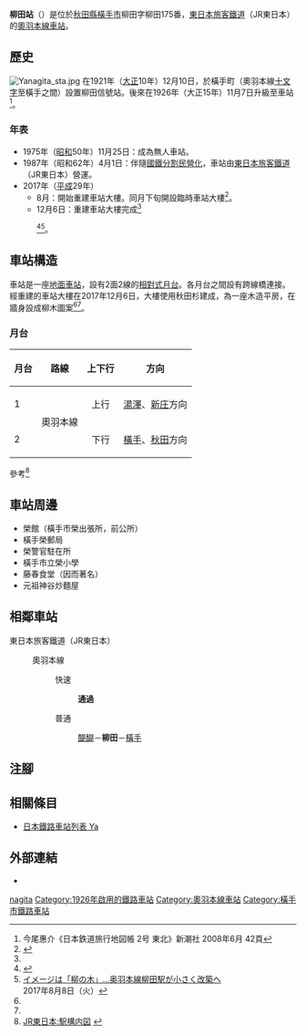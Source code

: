 {{NoteTA
|T=zh-hans:柳田站;zh-hk:柳田站;zh-tw:柳田車站;
|1=zh-hans:柳田站;zh-hk:柳田站;zh-tw:柳田車站;
}}
{{Otheruseslist|秋田縣橫手市奧羽本線的車站|青森縣西津輕郡深浦町五能線的車站|陸奧柳田站|下津井電鐵線曾經存在的車站|柳田站 (岡山縣) }}
{{Infobox station
|公司色 = green
|站名 = 柳田站
|圖片 = Yanagita Station 20190503a.jpg
|圖片說明 = 車站大樓（2019年5月）
|日文原名 = 柳田
|平假名 = やなぎた
|羅馬拼音 = Yanagita
|副站名 = 
|電報略號 = ヤナ
|所在地 = {{JPN}}[[秋田縣|秋田縣]][[橫手市|橫手市]]柳田字柳田175番
|座標 = {{coord|39|16|35|N|140|33|14.2|E|type:railwaystation_region:JP-24|display=inline,title}}
|車站構造 = [[地面車站|地面車站]]
|月台配置 = 2面2線
|啟用年月日 = 1926年（[[大正|大正]]15年）11月7日
|廢站年月日 = 
|乘客人數 = 
|上下車人次 = 
|統計年度 = 
|轉車 = 
|全寬備註 = [[無人車站|無人車站]]
|adjacent = {{Adjacent stations|system=東日本旅客鐵道|line=奧羽本線|left=醍醐|right=橫手|note-left=3.2km|note-mid=距離[[福島站_(福島縣)|福島]]224.4km|note-right=3.9km}}
}}
'''柳田站'''（{{jpn|j=柳田駅|hg=やなぎたえき|rm=Yanagita eki|f=y}}）是位於[[秋田縣|秋田縣]][[橫手市|橫手市]]柳田字柳田175番，[[東日本旅客鐵道|東日本旅客鐵道]]（JR東日本）的[[奧羽本線|奧羽本線]][[鐵路車站|車站]]。

== 歷史 ==
[[File:Yanagita_sta.jpg|thumb]]
在1921年（[[大正|大正]]10年）12月10日，於{{Translink|ja|平鹿郡}}橫手町（奧羽本線[[十文字站|十文字]]至橫手之間）設置柳田信號站。後來在1926年（大正15年）11月7日升級至車站<ref>今尾惠介《日本鉄道旅行地図帳 2号 東北》新潮社 2008年6月 42頁</ref>。

=== 年表 ===
* 1975年（[[昭和|昭和]]50年）11月25日：成為無人車站。
* 1987年（昭和62年）4月1日：伴隨[[國鐵分割民營化|國鐵分割民營化]]，車站由[[東日本旅客鐵道|東日本旅客鐵道]]（JR東日本）營運。
* 2017年（[[平成|平成]]29年）
** 8月：開始重建車站大樓。同月下旬開設臨時車站大樓<ref>{{Cite press release|url=https://www.jreast.co.jp/akita/press/pdf/20170807-2.pdf|title=奥羽本線柳田駅舎を改築します|format=PDF|publisher=東日本旅客鉄道秋田支社|date=2017-08-07|accessdate=2020-05-17|archiveurl=https://web.archive.org/web/20200517132725/https://www.jreast.co.jp/akita/press/pdf/20170807-2.pdf|archivedate=2020-05-17|language=ja}}</ref>。
** 12月6日：重建車站大樓完成<ref name="press/20171122-2">{{Cite press release|url=https://www.jreast.co.jp/akita/press/pdf/20171122-2.pdf|title=奥羽本線 柳田駅が新しくなります|format=PDF|publisher=東日本旅客鉄道秋田支社|date=2017-11-22|accessdate=2020-05-17|archiveurl=https://web.archive.org/web/20200517132733/https://www.jreast.co.jp/akita/press/pdf/20171122-2.pdf|archivedate=2020-05-17|language=ja}}</ref><ref name="交通20171201">{{Cite news|title=奥羽線 2駅の新駅舎 使用開始|newspaper={{Translink|ja|交通新聞}}|publisher=交通新聞社|date=2017-12-01|page=|language=ja1}}</ref><ref>[https://s.response.jp/article/2017/08/08/298434.html イメージは「柳の木」…奥羽本線柳田駅が小さく改築へ] {{Wayback|url=https://s.response.jp/article/2017/08/08/298434.html |date=20201116191916 }}{{ja icon}}2017年8月8日（火）</ref>。

== 車站構造 ==
車站是一座[[地面車站|地面車站]]，設有2面2線的[[相對式月台|相對式月台]]。各月台之間設有跨線橋連接。經重建的車站大樓在2017年12月6日，大樓使用秋田杉建成，為一座木造平房，在牆身設成柳木圖案<ref name="press/20171122-2" /><ref name="交通20171201"/>。

=== 月台 ===
{| rules="rows" class="wikitable"
!月台!!路線!!上下行!!方向
|-
! 1
| rowspan="2"|{{Color|#ee7b28|■}}奧羽本線
| style="text-align:center" | 上行
|[[湯澤站|湯澤]]、[[新庄站_(日本)|新庄]]方向
|-
! 2
| style="text-align:center" | 下行
|[[橫手站|橫手]]、[[秋田站|秋田]]方向
|}
參考<ref>[https://www.jreast.co.jp/estation/stations/1587.html JR東日本:駅構内図] {{Wayback|url=https://www.jreast.co.jp/estation/stations/1587.html |date=20201116193150 }}{{ja icon}}</ref>

== 車站周邊 ==
* 榮館（橫手市榮出張所，前{{Translink|ja|平鹿郡}}{{Translink|ja|栄村 (秋田県平鹿郡)|榮村 (秋田縣平鹿郡)|榮村}}公所）
* 橫手榮郵局
* 榮警官駐在所
* 橫手市立榮小學
* 藤春食堂（因{{Translink|ja|横手焼きそば|橫手炒麵}}而著名）
* 元祖神谷炒麵屋

== 相鄰車站 ==
; 東日本旅客鐵道（JR東日本）
: {{Color|#ee7b28|■}}奧羽本線
:: {{color|red|□}}快速
::: '''通過'''
:: {{color|gray|■}}普通
::: [[醍醐站_(秋田縣)|醍醐]]－'''柳田'''－[[橫手站|橫手]]

== 注腳 ==
{{Reflist}}

== 相關條目 ==
{{commonscat|Yanagita Station}}
* [[日本鐵路車站列表_Ya|日本鐵路車站列表 Ya]]

== 外部連結==
*{{外部連結/JR東日本車站|1587|柳田}}{{ja icon}}

{{奧羽本線}}

{{DEFAULTSORT:Yanagita}}
[[Category:日本鐵路車站_Ya|nagita]]
[[Category:1926年啟用的鐵路車站|Category:1926年啟用的鐵路車站]]
[[Category:奧羽本線車站|Category:奧羽本線車站]]
[[Category:橫手市鐵路車站|Category:橫手市鐵路車站]]